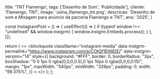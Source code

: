   title: 'TNT Flamengo',
  tags: ['Desenho de Som', 'Publicidade'],
  cliente: 'Flamengo, TNT',
  image: 'usina_flamengo_tnt.png',
  descricao: 'Desenho de som e Mixagem para anúncio da parceria Flamengo e TNT',
  ano: '2025',
}


const InstagramPost = () => {
  useEffect(() => {
    if (typeof window !== "undefined" && window.instgrm) {
      window.instgrm.Embeds.process();
    }
  }, []);

  return (
    <>
      <blockquote
        className="instagram-media"
        data-instgrm-permalink="https://www.instagram.com/p/COtQf1EhM2E/"
        data-instgrm-version="14"
        style={{
          background: "#FFF",
          border: 0,
          borderRadius: "3px",
          boxShadow: "0 0 1px 0 rgba(0,0,0,0.5),0 1px 10px 0 rgba(0,0,0,0.15)",
          margin: "1px",
          maxWidth: "540px",
          minWidth: "326px",
          padding: 0,
          width: "99.375%",
        }}
      ></blockquote>
      <script async src="//www.instagram.com/embed.js"></script>
    </>
  );
};

